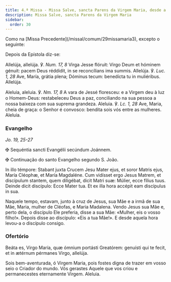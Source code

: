 ```yaml
---
title: 4.ª Missa - Missa Salve, sancta Parens da Virgem Maria, desde a Páscoa até ao Pentecostes
description: Missa Salve, sancta Parens da Virgem Maria
sidebar:
  order: 30
---
```


<aside>
Como na [Missa Precedente](/missal/comum/29missamaria3), excepto o seguinte:

Depois da Epístola diz-se:

</aside>

<div class="side-by-side not-content">

Allelúja, allelúja. ℣. <em>Num. 17, 8</em> Virga Jesse flóruit: Virgo Deum et hóminem génuit: pacem Deus réddidit, in se reconcílians ima summis. Allelúja. ℣. <em>Luc. 1, 28</em> Ave, María, grátia plena; Dóminus tecum: benedícta tu in muliéribus. Allelúja.

Aleluia, aleluia. ℣. <em>Nm. 17, 8</em> A vara de Jessé floresceu: e a Virgem deu à luz o Homem-Deus: restabeleceu Deus a paz, conciliando na sua pessoa a nossa baixeza com sua suprema grandeza. Aleluia. ℣. <em>Lc. 1, 28</em> Ave, Maria, cheia de graça: o Senhor é convosco: bendita sois vós entre as mulheres. Aleluia.

</div>

### Evangelho

<em>Jo. 19, 25-27</em>

<div class="side-by-side not-content">

<span class="cross text-red-500">✠</span> Sequéntia sancti Evangélii secúndum Joánnem.

<span class="cross text-red-500">✠</span> Continuação do santo Evangelho segundo S. João.

In illo témpore: Stabant juxta Crucem Jesu Mater ejus, et soror Matris ejus, María Cléophæ, et María Magdaléne. Cum vidísset ergo Jesus Matrem, et discípulum stantem, quem diligébat, dicit Matri suæ: Múlier, ecce fílius tuus. Deinde dicit discípulo: Ecce Mater tua. Et ex illa hora accépit eam discípulus in sua.

Naquele tempo, estavam, junto à cruz de Jesus, sua Mãe e a irmã de sua Mãe, Maria, mulher de Cléofas, e Maria Madalena. Vendo Jesus sua Mãe e, perto dela, o discípulo Ele preferia, disse a sua Mãe: «Mulher, eis o vosso filho!». Depois disse ao discípulo: «Eis a tua Mãe!». E desde aquela hora levou-a o discípulo consigo.

</div>

### Ofertório

<div class="side-by-side not-content">

Beáta es, Virgo María, quæ ómnium portásti Greatórem: genuísti qui te fecit, et in ætérnum pérmanes Virgo, allelúja.

Sois bem-aventurada, ó Virgem Maria, pois fostes digna de trazer em vosso seio o Criador do mundo. Vós gerastes Aquele que vos criou e permanecestes eternamente Virgem. Aleluia.

</div>

